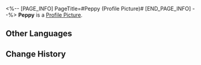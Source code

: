 <%-- [PAGE_INFO]
PageTitle=#Peppy (Profile Picture)#
[END_PAGE_INFO] --%>
{{Item Infobox
|title       = Peppy
|id          = 202004
|image       = Item Peppy.png
|type        = Profile Picture
|invCategory = 
|rarity      = 4
|effect      = Avatar reward obtained from finishing the mission "An Unexpected Turn of Events."
|description = Peppy's name card picture, taken when he got employed by the Space Station.
}}
{{Description|''"*sniff* ...Woof woof woof! Woof!"''}}
'''Peppy''' is a [[Profile Picture]].

==Other Languages==
{{Other Languages
|en   = Peppy
|zhs  = 佩佩
|zht  = 佩佩
|ja   = ペペ
|ko   = 페피
|es   = Peppy
|fr   = Peppy
|ru   = Пеппи
|th   = Peppy
|vi   = Peppy
|de   = Peppy
|id   = Peppy
|pt   = Peppy
}}

==Change History==
{{Change History|1.0}}